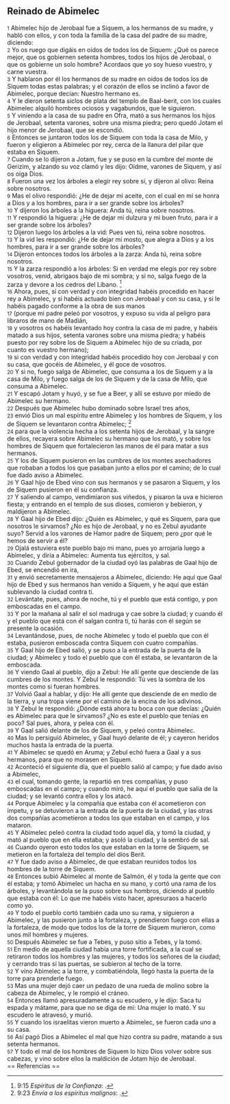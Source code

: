 == Reinado de Abimelec ==

{{anchor|1}} <small>1</small> Abimelec hijo de Jerobaal fue a Siquem, a los hermanos de su madre, y habló con ellos, y con toda la familia de la casa del padre de su madre, diciendo:<br>
{{anchor|2}} <small>2</small> Yo os ruego que digáis en oídos de todos los de Siquem: ¿Qué os parece mejor, que os gobiernen setenta hombres, todos los hijos de Jerobaal, o que os gobierne un solo hombre? Acordaos que yo soy hueso vuestro, y carne vuestra.<br>
{{anchor|3}} <small>3</small> Y hablaron por él los hermanos de su madre en oídos de todos los de Siquem todas estas palabras; y el corazón de ellos se inclinó a favor de Abimelec, porque decían: Nuestro hermano es.<br>
{{anchor|4}} <small>4</small> Y le dieron setenta siclos de plata   del templo de Baal-berit, con los cuales Abimelec alquiló hombres ociosos y vagabundos, que le siguieron.<br>
{{anchor|5}} <small>5</small> Y viniendo a la casa de su padre en Ofra, mató a sus hermanos los hijos de Jerobaal, setenta varones, sobre una misma piedra; pero quedó Jotam el hijo menor de Jerobaal, que se escondió.<br>
{{anchor|6}} <small>6</small> Entonces se juntaron todos los de Siquem con toda la casa de Milo, y fueron y eligieron a Abimelec por rey, cerca de la llanura del pilar que estaba en Siquem.<br>
{{anchor|7}} <small>7</small> Cuando se lo dijeron a Jotam, fue y se puso en la cumbre del monte de Gerizim, y alzando su voz clamó y les dijo: Oídme, varones de Siquem, y así os oiga Dios.<br>
{{anchor|8}} <small>8</small> Fueron una vez los árboles a elegir rey sobre sí, y dijeron al olivo: Reina sobre nosotros.<br>
{{anchor|9}} <small>9</small> Mas el olivo respondió: ¿He de dejar mi aceite, con el cual en mí se honra a Dios y a los hombres, para ir a ser grande sobre los árboles?<br>
{{anchor|10}} <small>10</small> Y dijeron los árboles a la higuera: Anda tú, reina sobre nosotros.<br>
{{anchor|11}} <small>11</small> Y respondió la higuera: ¿He de dejar mi dulzura y mi buen fruto, para ir a ser grande sobre los árboles?<br>
{{anchor|12}} <small>12</small> Dijeron luego los árboles a la vid: Pues ven tú, reina sobre nosotros.<br>
{{anchor|13}} <small>13</small> Y la vid les respondió: ¿He de dejar mi mosto, que alegra a Dios y a los hombres, para ir a ser grande sobre los árboles?<br>
{{anchor|14}} <small>14</small> Dijeron entonces todos los árboles a la zarza: Anda tú, reina sobre nosotros.<br>
{{anchor|15}} <small>15</small> Y la zarza respondió a los árboles: Si en verdad me elegís por rey sobre vosotros, venid, abrigaos bajo de mi sombra; y si no, salga fuego de la zarza y devore a los cedros del Líbano. <ref>9:15 ''Espíritus de la Confianza'': {{lib|LU|39|5|7}}.</ref><br>
{{anchor|16}} <small>16</small> Ahora, pues, si con verdad y con integridad habéis procedido en hacer rey a Abimelec, y si habéis actuado bien con Jerobaal y con su casa, y si le habéis pagado conforme a la obra de sus manos<br>
{{anchor|17}} <small>17</small> (porque mi padre peleó por vosotros, y expuso su vida al peligro para libraros de mano de Madián,<br>
{{anchor|18}} <small>18</small> y vosotros os habéis levantado hoy contra la casa de mi padre, y habéis matado a sus hijos, setenta varones sobre una misma piedra; y habéis puesto por rey sobre los de Siquem a Abimelec hijo de su criada, por cuanto es vuestro hermano);<br>
{{anchor|19}} <small>19</small> si con verdad y con integridad habéis procedido hoy con Jerobaal y con su casa, que gocéis de Abimelec, y él goce de vosotros.<br>
{{anchor|20}} <small>20</small> Y si no, fuego salga de Abimelec, que consuma a los de Siquem y a la casa de Milo, y fuego salga de los de Siquem y de la casa de Milo, que consuma a Abimelec.<br>
{{anchor|21}} <small>21</small> Y escapó Jotam y huyó, y se fue a Beer, y allí se estuvo por miedo de Abimelec su hermano.<br>
{{anchor|22}} <small>22</small> Después que Abimelec hubo dominado sobre Israel tres años,<br>
{{anchor|23}} <small>23</small> envió Dios un mal espíritu entre Abimelec y los hombres de Siquem, y los de Siquem se levantaron contra Abimelec; <ref>9:23 ''Envía a los espíritus malignos'': {{lib|LU|96|7|6}}.</ref><br>
{{anchor|24}} <small>24</small> para que la violencia hecha a los setenta hijos de Jerobaal, y la sangre de ellos, recayera sobre Abimelec su hermano que los mató, y sobre los hombres de Siquem que fortalecieron las manos de él para matar a sus hermanos.<br>
{{anchor|25}} <small>25</small> Y los de Siquem pusieron en las cumbres de los montes asechadores que robaban a todos los que pasaban junto a ellos por el camino; de lo cual fue dado aviso a Abimelec.<br>
{{anchor|26}} <small>26</small> Y Gaal hijo de Ebed vino con sus hermanos y se pasaron a Siquem, y los de Siquem pusieron en él su confianza.<br>
{{anchor|27}} <small>27</small> Y saliendo al campo, vendimiaron sus viñedos, y pisaron la uva e hicieron fiesta; y entrando en el templo de sus dioses, comieron y bebieron, y maldijeron a Abimelec.<br>
{{anchor|28}} <small>28</small> Y Gaal hijo de Ebed dijo: ¿Quién es Abimelec, y qué es Siquem, para que nosotros le sirvamos? ¿No es hijo de Jerobaal, y no es Zebul ayudante suyo? Servid a los varones de Hamor padre de Siquem; pero ¿por qué le hemos de servir a él?<br>
{{anchor|29}} <small>29</small> Ojalá estuviera este pueblo bajo mi mano, pues yo arrojaría luego a Abimelec, y diría a Abimelec: Aumenta tus ejércitos, y sal.<br>
{{anchor|30}} <small>30</small> Cuando Zebul gobernador de la ciudad oyó las palabras de Gaal hijo de Ebed, se encendió en ira,<br>
{{anchor|31}} <small>31</small> y envió secretamente mensajeros a Abimelec, diciendo: He aquí que Gaal hijo de Ebed y sus hermanos han venido a Siquem, y he aquí que están sublevando la ciudad contra ti.<br>
{{anchor|32}} <small>32</small> Levántate, pues, ahora de noche, tú y el pueblo que está contigo, y pon emboscadas en el campo.<br>
{{anchor|33}} <small>33</small> Y por la mañana al salir el sol madruga y cae sobre la ciudad; y cuando él y el pueblo que está con él salgan contra ti, tú harás con él según se presente la ocasión.<br>
{{anchor|34}} <small>34</small> Levantándose, pues, de noche Abimelec y todo el pueblo que con él estaba, pusieron emboscada contra Siquem con cuatro compañías.<br>
{{anchor|35}} <small>35</small> Y Gaal hijo de Ebed salió, y se puso a la entrada de la puerta de la ciudad; y Abimelec y todo el pueblo que con él estaba, se levantaron de la emboscada.<br>
{{anchor|36}} <small>36</small> Y viendo Gaal al pueblo, dijo a Zebul: He allí gente que desciende de las cumbres de los montes. Y Zebul le respondió: Tú ves la sombra de los montes como si fueran hombres.<br>
{{anchor|37}} <small>37</small> Volvió Gaal a hablar, y dijo: He allí gente que desciende de en medio de la tierra, y una tropa viene por el camino de la encina de los adivinos.<br>
{{anchor|38}} <small>38</small> Y Zebul le respondió: ¿Dónde está ahora tu boca con que decías: ¿Quién es Abimelec para que le sirvamos? ¿No es este el pueblo que tenías en poco? Sal pues, ahora, y pelea con él.<br>
{{anchor|39}} <small>39</small> Y Gaal salió delante de los de Siquem, y peleó contra Abimelec.<br>
{{anchor|40}} <small>40</small> Mas lo persiguió Abimelec, y Gaal huyó delante de él; y cayeron heridos muchos hasta la entrada de la puerta.<br>
{{anchor|41}} <small>41</small> Y Abimelec se quedó en Aruma; y Zebul echó fuera a Gaal y a sus hermanos, para que no morasen en Siquem.<br>
{{anchor|42}} <small>42</small> Aconteció el siguiente día, que el pueblo salió al campo; y fue dado aviso a Abimelec,<br>
{{anchor|43}} <small>43</small> el cual, tomando gente, la repartió en tres compañías, y puso emboscadas en el campo; y cuando miró, he aquí el pueblo que salía de la ciudad; y se levantó contra ellos y los atacó.<br>
{{anchor|44}} <small>44</small> Porque Abimelec y la compañía que estaba con él acometieron con ímpetu, y se detuvieron a la entrada de la puerta de la ciudad, y las otras dos compañías acometieron a todos los que estaban en el campo, y los mataron.<br>
{{anchor|45}} <small>45</small> Y Abimelec peleó contra la ciudad todo aquel día, y tomó la ciudad, y mató al pueblo que en ella estaba; y asoló la ciudad, y la sembró de sal.<br>
{{anchor|46}} <small>46</small> Cuando oyeron esto todos los que estaban en la torre de Siquem, se metieron en la fortaleza del templo del dios Berit.<br>
{{anchor|47}} <small>47</small> Y fue dado aviso a Abimelec, de que estaban reunidos todos los hombres de la torre de Siquem.<br>
{{anchor|48}} <small>48</small> Entonces subió Abimelec al monte de Salmón, él y toda la gente que con él estaba; y tomó Abimelec un hacha en su mano, y cortó una rama de los árboles, y levantándola se la puso sobre sus hombros, diciendo al pueblo que estaba con él: Lo que me habéis visto hacer, apresuraos a hacerlo como yo.<br>
{{anchor|49}} <small>49</small> Y todo el pueblo cortó también cada uno su rama, y siguieron a Abimelec, y las pusieron junto a la fortaleza, y prendieron fuego con ellas a la fortaleza, de modo que todos los de la torre de Siquem murieron, como unos mil hombres y mujeres.<br>
{{anchor|50}} <small>50</small> Después Abimelec se fue a Tebes, y puso sitio a Tebes, y la tomó.<br>
{{anchor|51}} <small>51</small> En medio de aquella ciudad había una torre fortificada, a la cual se retiraron todos los hombres y las mujeres, y todos los señores de la ciudad; y cerrando tras sí las puertas, se subieron al techo de la torre.<br>
{{anchor|52}} <small>52</small> Y vino Abimelec a la torre, y combatiéndola, llegó hasta la puerta de la torre para prenderle fuego.<br>
{{anchor|53}} <small>53</small> Mas una mujer dejó caer un pedazo de una rueda de molino sobre la cabeza de Abimelec, y le rompió el cráneo.<br>
{{anchor|54}} <small>54</small> Entonces llamó apresuradamente a su escudero, y le dijo: Saca tu espada y mátame, para que no se diga de mí: Una mujer lo mató. Y su escudero le atravesó, y murió.<br>
{{anchor|55}} <small>55</small> Y cuando los israelitas vieron muerto a Abimelec, se fueron cada uno a su casa.<br>
{{anchor|56}} <small>56</small> Así pagó Dios a Abimelec el mal que hizo contra su padre, matando a sus setenta hermanos.<br>
{{anchor|57}} <small>57</small> Y todo el mal de los hombres de Siquem lo hizo Dios volver sobre sus cabezas, y vino sobre ellos la maldición de Jotam hijo de Jerobaal.<br>
== Referencias ==

<references />
